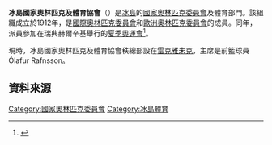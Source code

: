 {{Infobox National Olympic Committee
| title = 冰島國家奧林匹克及體育協會
| logo = 
| 國家或地區 = ISL
| 國家或地區編碼 = ISL
| 成立日期 = 1912年
| 加入國際奧委會 = 1912年
| 所屬成員 = [[歐洲奧林匹克委員會|歐洲奧林匹克委員會]]
| 總部 = 冰島[[雷克雅未克|雷克雅未克]]
| 會長 = Ólafur Rafnsson
| 秘書長 =
| 網頁 = [http://www.olympic.is 官方網頁]
}}

'''冰島國家奧林匹克及體育協會'''（{{lang|en|National Olympic and Sports Association of Iceland}}）是[[冰島|冰島]]的[[國家奧林匹克委員會|國家奧林匹克委員會]]及體育部門。該組織成立於1912年，是[[國際奧林匹克委員會|國際奧林匹克委員會]]和[[歐洲奧林匹克委員會|歐洲奧林匹克委員會]]的成員。同年，派員參加在瑞典赫爾辛基舉行的[[1912年夏季奧林匹克運動會|夏季奧運會]]<ref>{{Cite web |url=http://www.sports-reference.com/olympics/countries/ISL/ |title=Iceland |accessdate=2014-06-06 |archive-date=2009-02-20 |archive-url=https://web.archive.org/web/20090220003058/http://www.sports-reference.com/olympics/countries/ISL/ |dead-url=no }}</ref>。

現時，冰島國家奧林匹克及體育協會秩總部設在[[雷克雅未克|雷克雅未克]]，主席是前籃球員Ólafur Rafnsson。

==資料來源==
{{Reflist}}

{{歐洲奧林匹克委員會}}
{{Authority control}}
{{冰島小作品}}

[[Category:國家奧林匹克委員會|Category:國家奧林匹克委員會]]
[[Category:冰島體育|Category:冰島體育]]